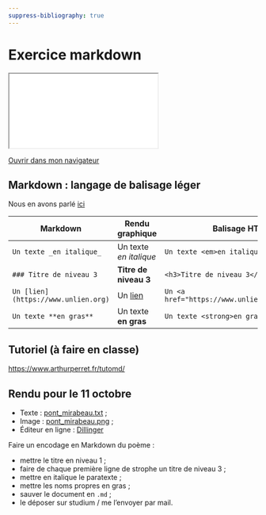 ```yaml
---
suppress-bibliography: true
---
```


# Exercice markdown 

::: {.content-visible when-format="html" unless-format="revealjs"}

```{=html}
<iframe src="_slides/exercice-markdown.html"></iframe>
```
[Ouvrir dans mon navigateur](_slides/exercice-markdown.html){target="_blank"} 

::: 

## Markdown : langage de balisage léger 

Nous en avons parlé [ici](theorie-formats.qmd#markdown)

| Markdown             | Rendu graphique         | Balisage HTML                    |
|----------------------|-------------------------|----------------------------------|
| `Un texte _en italique_` | Un texte _en italique_ | `Un texte <em>en italique</em>` |
| `### Titre de niveau 3` | **Titre de niveau 3** | `<h3>Titre de niveau 3</h3>` |
| `Un [lien](https://www.unlien.org)` | Un [lien](https://www.unlien.org) | `Un <a href="https://www.unlien.org">lien</a>` |
| `Un texte **en gras**` | Un texte **en gras** | `Un texte <strong>en gras</strong>` |

## Tutoriel (à faire en classe) 

<https://www.arthurperret.fr/tutomd/>

## Rendu pour le 11 octobre 

- Texte : [pont_mirabeau.txt](img/pont_mirabeau.txt) ; 
- Image : [pont_mirabeau.png](img/pont_mirabeau.PNG) ; 
- Éditeur en ligne : [Dillinger](https://dillinger.io/) 

Faire un encodage en Markdown du poème :

- mettre le titre en niveau 1 ; 
- faire de chaque première ligne de strophe un titre de niveau 3 ; 
- mettre en italique le paratexte ; 
- mettre les noms propres en gras ; 
- sauver le document en ```.md``` ; 
- le déposer sur studium  / me l'envoyer par mail. 
